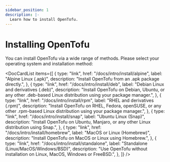 ```yaml
---
sidebar_position: 1
description: |-
  Learn how to install OpenTofu.
---
```



# Installing OpenTofu

You can install OpenTofu via a wide range of methods. Please select your operating system and installation method:

<DocCardList
  items={[
    {
      type: "link",
      href: "/docs/intro/install/alpine",
      label: "Alpine Linux (.apk)",
      description: "Install OpenTofu from an .apk package directly.",
    },
    {
      type: "link",
      href: "/docs/intro/install/deb",
      label: "Debian Linux and derivatives (.deb)",
      description:
        "Install OpenTofu on Debian, Ubuntu, or any other .deb-based Linux distribution using your package manager.",
    },
    {
      type: "link",
      href: "/docs/intro/install/rpm",
      label: "RHEL and derivatives (.rpm)",
      description:
        "Install OpenTofu on RHEL, Fedora, openSUSE, or any other .rpm-based Linux distribution using your package manager.",
    },
    {
      type: "link",
      href: "/docs/intro/install/snap",
      label: "Ubuntu Linux (Snap)",
      description:
        "Install OpenTofu on Ubuntu, Manjaro, or any other Linux distribution using Snap.",
    },
    {
      type: "link",
      href: "/docs/intro/install/homebrew",
      label: "MacOS or Linux (Homebrew)",
      description: "Install OpenTofu on MacOS or Linux using Homebrew.",
    },
    {
      type: "link",
      href: "/docs/intro/install/standalone",
      label: "Standalone (Linux/MacOS/Windows/BSD)",
      description:
        "Use OpenTofu without installation on Linux, MacOS, Windows or FreeBSD.",
    },
  ]}
/>
